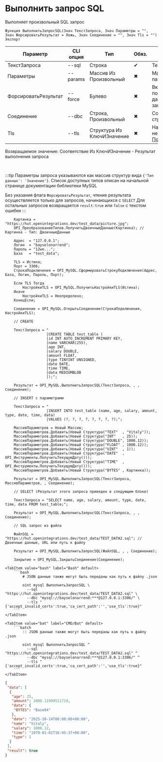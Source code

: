 ﻿---
sidebar_position: 4
description: Выполнить запрос SQL и другие функции для работы с MySQL в Открытом пакете интеграций - бесплатной open-source библиотеке интеграций для 1С:Предприятие 8, OneScript и CLI
keywords: [1C, 1С, 1С:Предприятие, 1С:Предприятие 8.3, API, Интеграция, Сервисы, Обмен, OneScript, CLI, MySQL]
---


# Выполнить запрос SQL
 Выполняет произвольный SQL запрос



`Функция ВыполнитьЗапросSQL(Знач ТекстЗапроса, Знач Параметры = "", Знач ФорсироватьРезультат = Ложь, Знач Соединение = "", Знач Tls = "") Экспорт`

  | Параметр | CLI опция | Тип | Обяз. | Назначение |
  |-|-|-|-|-|
  | ТекстЗапроса | --sql | Строка | &#x2714; | Текст запроса к базе |
  | Параметры | --params | Массив Из Произвольный | &#x2716; | Массив позиционных параметров запроса |
  | ФорсироватьРезультат | --force | Булево | &#x2716; | Включает попытку получения результата, даже для не SELECT запросов |
  | Соединение | --dbc | Строка, Произвольный | &#x2716; | Соединение или строка подключения |
  | Tls | --tls | Структура Из КлючИЗначение | &#x2716; | Настройки TLS, если необходимо. См. [ПолучитьНастройкиTls](/docs/MySQL/Common-methods/Get-tls-settings) |

  
  Возвращаемое значение:   Соответствие Из КлючИЗначение - Результат выполнения запроса

<br/>

:::tip
Параметры запроса указываются как массив структур вида `{'Тип данных': 'Значение'}`. Список доступных типов описан на начальной странице документации библиотеки MySQL

Без указания флага `ФорсироватьРезультат`, чтение результата осуществляется только для запросов, начинающихся с `SELECT` Для остальных запросов возвращается `result:true` или `false` с текстом ошибки
:::
<br/>


```bsl title="Пример использования для 1С:Предприятие/OneScript"
    Картинка = "https://hut.openintegrations.dev/test_data/picture.jpg";
    OPI_ПреобразованиеТипов.ПолучитьДвоичныеДанные(Картинка); // Картинка - Тип: ДвоичныеДанные

    Адрес  = "127.0.0.1";
    Логин  = "bayselonarrend";
    Пароль = "12we...";
    База   = "test_data";

    TLS = Истина;
    Порт = 3306;
    СтрокаПодключения = OPI_MySQL.СформироватьСтрокуПодключения(Адрес, База, Логин, Пароль, Порт);

    Если TLS Тогда
        НастройкиTLS = OPI_MySQL.ПолучитьНастройкиTLS(Истина);
    Иначе
        НастройкиTLS = Неопределено;
    КонецЕсли;

    Соединение = OPI_MySQL.ОткрытьСоединение(СтрокаПодключения, НастройкиTLS);

    // CREATE

    ТекстЗапроса = "
                   |CREATE TABLE test_table (
                   |id INT AUTO_INCREMENT PRIMARY KEY,
                   |name VARCHAR(255),
                   |age INT,
                   |salary DOUBLE,
                   |amount FLOAT,
                   |type TINYINT UNSIGNED,
                   |date DATE,
                   |time TIME,
                   |data MEDIUMBLOB
                   |);";

    Результат = OPI_MySQL.ВыполнитьЗапросSQL(ТекстЗапроса, , , Соединение);

    // INSERT с параметрами

    ТекстЗапроса = "
                   |INSERT INTO test_table (name, age, salary, amount, type, date, time, data)
                   |VALUES (?, ?, ?, ?, ?, ?, ?, ?);";

    МассивПараметров = Новый Массив;
    МассивПараметров.Добавить(Новый Структура("TEXT"  , "Vitaly"));
    МассивПараметров.Добавить(Новый Структура("INT"   , 25));
    МассивПараметров.Добавить(Новый Структура("DOUBLE", 1000.12));
    МассивПараметров.Добавить(Новый Структура("FLOAT" , 1000.12));
    МассивПараметров.Добавить(Новый Структура("UINT"  , 1));
    МассивПараметров.Добавить(Новый Структура("DATE"  , OPI_Инструменты.ПолучитьТекущуюДату()));
    МассивПараметров.Добавить(Новый Структура("TIME"  , OPI_Инструменты.ПолучитьТекущуюДату()));
    МассивПараметров.Добавить(Новый Структура("BYTES" , Картинка));

    Результат = OPI_MySQL.ВыполнитьЗапросSQL(ТекстЗапроса, МассивПараметров, , Соединение);

    // SELECT (Результат этого запроса приведен в следующем блоке)

    ТекстЗапроса = "SELECT name, age, salary, amount, type, date, time, data FROM test_table;";

    Результат = OPI_MySQL.ВыполнитьЗапросSQL(ТекстЗапроса, , , Соединение);

    // SQL запрос из файла

    ФайлSQL = "https://hut.openintegrations.dev/test_data/TEST_DATA2.sql"; // Двоичные данные, URL или путь к файлу

    Результат = OPI_MySQL.ВыполнитьЗапросSQL(ФайлSQL, , , Соединение);

    Закрытие = OPI_MySQL.ЗакрытьСоединение(Соединение);
```
    

 <Tabs>
  
    <TabItem value="bash" label="Bash" default>
        ```bash
            # JSON данные также могут быть переданы как путь к файлу .json
            
            oint mysql ВыполнитьЗапросSQL \
              --sql "https://hut.openintegrations.dev/test_data/TEST_DATA2.sql" \
              --dbc "mysql://bayselonarrend:***@127.0.0.1:3306/" \
              --tls "{'accept_invalid_certs':true,'ca_cert_path':'','use_tls':true}"
        ```
    </TabItem>
  
    <TabItem value="bat" label="CMD/Bat" default>
        ```batch
            :: JSON данные также могут быть переданы как путь к файлу .json
            
            oint mysql ВыполнитьЗапросSQL ^
              --sql "https://hut.openintegrations.dev/test_data/TEST_DATA2.sql" ^
              --dbc "mysql://bayselonarrend:***@127.0.0.1:3306/" ^
              --tls "{'accept_invalid_certs':true,'ca_cert_path':'','use_tls':true}"
        ```
    </TabItem>
</Tabs>


```json title="Результат"
{
 "data": [
  {
   "age": 25,
   "amount": 1000.11999511719,
   "data": {
    "BYTES": "Base64"
   },
   "date": "2025-10-14T00:00:00+00:00",
   "name": "Vitaly",
   "salary": 1000.12,
   "time": "1970-01-01T16:45:37+00:00",
   "type": 1
  }
 ],
 "result": true
}
```
